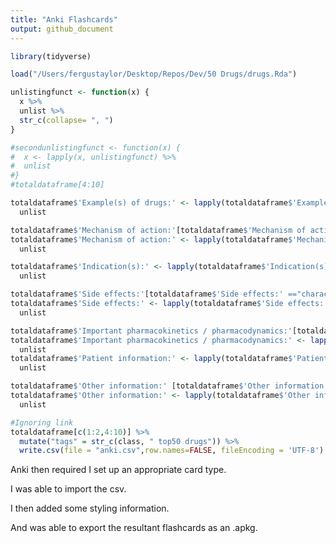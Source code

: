 ```yaml
---
title: "Anki Flashcards"
output: github_document
---
```


```r
library(tidyverse)

load("/Users/fergustaylor/Desktop/Repos/Dev/50 Drugs/drugs.Rda")

unlistingfunct <- function(x) {
  x %>%
  unlist %>%
  str_c(collapse= ", ")
}

#secondunlistingfunct <- function(x) {
#  x <- lapply(x, unlistingfunct) %>%
#  unlist
#}
#totaldataframe[4:10]

totaldataframe$'Example(s) of drugs:' <- lapply(totaldataframe$'Example(s) of drugs:', unlistingfunct) %>%
  unlist

totaldataframe$'Mechanism of action:'[totaldataframe$'Mechanism of action:' =="character(0)"] <- "NA"
totaldataframe$'Mechanism of action:' <- lapply(totaldataframe$'Mechanism of action:', unlistingfunct) %>%
  unlist

totaldataframe$'Indication(s):' <- lapply(totaldataframe$'Indication(s):', unlistingfunct) %>%
  unlist

totaldataframe$'Side effects:'[totaldataframe$'Side effects:' =="character(0)"] <- "NA"
totaldataframe$'Side effects:' <- lapply(totaldataframe$'Side effects:', unlistingfunct) %>%
  unlist

totaldataframe$'Important pharmacokinetics / pharmacodynamics:'[totaldataframe$'Important pharmacokinetics / pharmacodynamics:' =="character(0)"] <- "NA"
totaldataframe$'Important pharmacokinetics / pharmacodynamics:' <- lapply(totaldataframe$'Important pharmacokinetics / pharmacodynamics:', unlistingfunct) %>%
  unlist
totaldataframe$'Patient information:' <- lapply(totaldataframe$'Patient information:' , unlistingfunct) %>%
  unlist

totaldataframe$'Other information:' [totaldataframe$'Other information:'  =="character(0)"] <- "NA"
totaldataframe$'Other information:' <- lapply(totaldataframe$'Other information:', unlistingfunct) %>%
  unlist

#Ignoring link
totaldataframe[c(1:2,4:10)] %>%
  mutate("tags" = str_c(class, " top50 drugs")) %>%
  write.csv(file = "anki.csv",row.names=FALSE, fileEncoding = 'UTF-8')
```

Anki then required I set up an appropriate card type.

I was able to import the csv.

I then added some styling information.

And was able to export the resultant flashcards as an .apkg.
